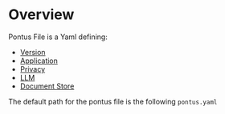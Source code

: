 # Overview

Pontus File is a Yaml defining:
* [Version](version)
* [Application](application)
* [Privacy](privacy)
* [LLM](llm)
* [Document Store](document_store)

The default path for the pontus file is the following `pontus.yaml`